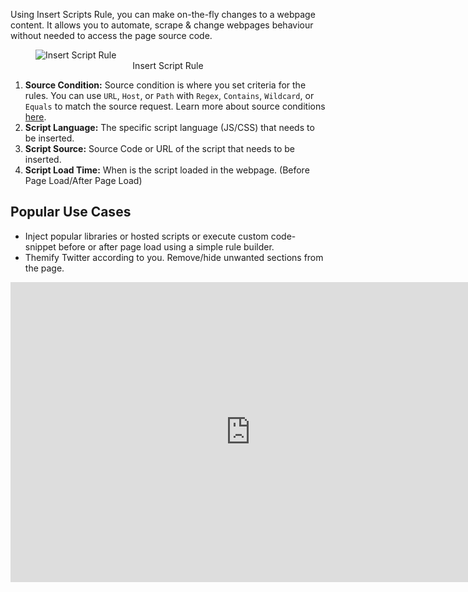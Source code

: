 Using Insert Scripts Rule, you can make on-the-fly changes to a webpage content. It allows you to automate, scrape & change webpages behaviour without needed to access the page source code.


<figure style={{ width: "75%"}}>
    <img src="/img/docs/annotated-script-rule.png" alt="Insert Script Rule"/>
    <center><figcaption>Insert Script Rule</figcaption></center>
</figure>

1. **Source Condition:**  Source condition is where you set criteria for the rules. You can use `URL`, `Host`, or `Path` with `Regex`, `Contains`, `Wildcard`, or `Equals` to match the source request. Learn more about source conditions [here](/guides/source-condition).
2. **Script Language:** The specific script language (JS/CSS) that needs to be inserted.
3. **Script Source:** Source Code or URL of the script that needs to be inserted.
4. **Script Load Time:** When is the script loaded in the webpage. (Before Page Load/After Page Load)


## Popular Use Cases
- Inject popular libraries or hosted scripts or execute custom code-snippet before or after page load using a simple rule builder.
- Themify Twitter according to you. Remove/hide unwanted sections from the page.

<center>
  <iframe
    width="768"
    height="480"
    src="https://www.youtube.com/embed/4dvucRjLwGY"
    title="YouTube video player"
    frameborder="0"
    allow="accelerometer; autoplay; clipboard-write; encrypted-media; gyroscope; picture-in-picture; web-share"
    allowfullscreen
  ></iframe>
</center>

